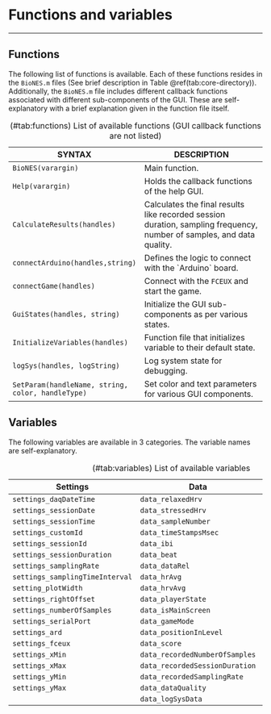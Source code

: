 # Functions and variables {#functions-and-variables}

---


## Functions

The following list of functions is available. Each of these functions resides in the `BioNES.m` files (See brief description in Table \@ref(tab:core-directory)). Additionally, the `BioNES.m` file includes different callback functions associated with different sub-components of the GUI. These are self-explanatory with a brief explanation given in the function file itself.

Table: (\#tab:functions) List of available functions (GUI callback functions are not listed)

| SYNTAX                                            | DESCRIPTION                                                                                                           |
|---------------------------------------------------|-----------------------------------------------------------------------------------------------------------------------|
| `BioNES(varargin)`                                | Main function.                                                                                                        |
| `Help(varargin)`                                  | Holds the callback functions of the help GUI.                                                                         |
| `CalculateResults(handles)`                       | Calculates the final results like recorded session duration, sampling frequency, number of samples, and data quality. |
| `connectArduino(handles,string)`                  | Defines the logic to connect with the \`Arduino\` board.                                                              |
| `connectGame(handles)`                            | Connect with the `FCEUX` and start the game.                                                                          |
| `GuiStates(handles, string)`                      | Initialize the GUI sub-components as per various states.                                                              |
| `InitializeVariables(handles)`                    | Function file that initializes variable to their default state.                                                       |
| `logSys(handles, logString)`                      | Log system state for debugging.                                                                                       |
| `SetParam(handleName, string, color, handleType)` | Set color and text parameters for various GUI components.                                                             |


## Variables

The following variables are available in 3 categories. The variable names are self-explanatory.

Table: (\#tab:variables) List of available variables

| Settings                        | Data                           | Flags              |
|---------------------------------|--------------------------------|--------------------|
| `settings_daqDateTime`          | `data_relaxedHrv`              | `flag_isAcquiring` |
| `settings_sessionDate`          | `data_stressedHrv`             | `flag_isTimeRef`   |
| `settings_sessionTime`          | `data_sampleNumber`            |                    |
| `settings_customId`             | `data_timeStampsMsec`          |                    |
| `settings_sessionId`            | `data_ibi`                     |                    |
| `settings_sessionDuration`      | `data_beat`                    |                    |
| `settings_samplingRate`         | `data_dataRel`                 |                    |
| `settings_samplingTimeInterval` | `data_hrAvg`                   |                    |
| `setting_plotWidth`             | `data_hrvAvg`                  |                    |
| `settings_rightOffset`          | `data_playerState`             |                    |
| `settings_numberOfSamples`      | `data_isMainScreen`            |                    |
| `settings_serialPort`           | `data_gameMode`                |                    |
| `settings_ard`                  | `data_positionInLevel`         |                    |
| `settings_fceux`                | `data_score`                   |                    |
| `settings_xMin`                 | `data_recordedNumberOfSamples` |                    |
| `settings_xMax`                 | `data_recordedSessionDuration` |                    |
| `settings_yMin`                 | `data_recordedSamplingRate`    |                    |
| `settings_yMax`                 | `data_dataQuality`             |                    |
|                                 | `data_logSysData`              |                    |
